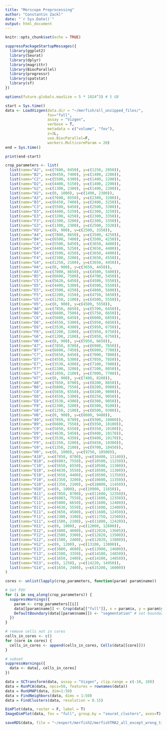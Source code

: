 ```yaml
---
title: "Merscope Preprocessing"
author: "Constantin Zackl"
date: "`r Sys.Date()`"
output: html_document
---
```


```r
knitr::opts_chunk$set(echo = TRUE)
```

```r
suppressPackageStartupMessages({
  library(ggplot2)
  library(Seurat)
  library(dplyr)
  library(magrittr)
  library(BiocParallel)
  library(progressr)
  library(spatstat)  
  library(sf)
})
```

```r
options(future.globals.maxSize = 5 * 1024^3) # 5 GB

```


```r
start = Sys.time()
data <- LoadVizgen(data.dir = "~/merfish/all_unzipped_files/", 
                   fov="full", 
                   assay = "Vizgen", 
                   verbose = T, 
                   metadata = c("volume", "fov"),
                   z=3L, 
                   use.BiocParallel=F, 
                   workers.MulticoreParam = 20)
end = Sys.time()

print(end-start)
```

```r
crop_parameters <- list(
  list(name="A2", x=c(7600, 8450), y=c(1250, 2050)),
  list(name="B2", x=c(6450, 7400), y=c(1400, 2200)),
  list(name="C2", x=c(5500, 6300), y=c(1400, 2200)),
  list(name="D2", x=c(4400, 5150), y=c(1400, 2200)),
  list(name="G2", x=c(1300, 2300), y=c(1400, 2200)),
  list(name="H2", x=c(0, 1000), y=c(1400, 2300)),
  list(name="A3", x=c(7600, 8550), y=c(2300, 3200)),
  list(name="B3", x=c(6450, 7400), y=c(2400, 3250)),
  list(name="C3", x=c(5500, 6450), y=c(2500, 3300)),
  list(name="D3", x=c(4400, 5250), y=c(2300, 3250)),
  list(name="E3", x=c(3200, 4250), y=c(2300, 3350)),
  list(name="F3", x=c(2300, 3200), y=c(2300, 3350)),
  list(name="G3", x=c(1300, 2300), y=c(2500, 3320)),
  list(name="H3", x=c(0, 900), y=c(2500, 3350)),
  list(name="A4", x=c(7800, 8650), y=c(3500, 4250)),
  list(name="B4", x=c(6500, 7400), y=c(3500, 4250)),
  list(name="C4", x=c(5500, 6450), y=c(3650, 4400)),
  list(name="D4", x=c(4400, 5250), y=c(3650, 4400)),
  list(name="E4", x=c(3500, 4250), y=c(3650, 4400)),
  list(name="F4", x=c(2300, 3200), y=c(3650, 4550)),
  list(name="G4", x=c(1250, 2100), y=c(3650, 4450)),
  list(name="H4", x=c(0, 900), y=c(3650, 4450)),
  list(name="A5", x=c(7800, 8650), y=c(4500, 5400)),
  list(name="B5", x=c(6600, 7500), y=c(4700, 5450)),
  list(name="C5", x=c(5620, 6450), y=c(4500, 5550)),
  list(name="D5", x=c(4400, 5300), y=c(4500, 5550)),
  list(name="E5", x=c(3500, 4250), y=c(4800, 5600)),
  list(name="F5", x=c(2200, 3150), y=c(4750, 5650)),
  list(name="G5", x=c(1250, 2100), y=c(4500, 5550)),
  list(name="H5", x=c(0, 900), y=c(4500, 5550)),
  list(name="A6", x=c(7850, 8650), y=c(5700, 6450)),
  list(name="B6", x=c(6600, 7500), y=c(5750, 6650)),
  list(name="C6", x=c(5600, 6450), y=c(6000, 6850)),
  list(name="D6", x=c(4550, 5300), y=c(5950, 6850)),
  list(name="E6", x=c(3530, 4300), y=c(5950, 6750)),
  list(name="F6", x=c(2200, 3200), y=c(5950, 6750)),
  list(name="G6", x=c(1200, 2100), y=c(5950, 6750)),
  list(name="H6", x=c(0, 900), y=c(5950, 6650)),
  list(name="A7", x=c(7850, 8700), y=c(6900, 7650)),
  list(name="B7", x=c(6600, 7450), y=c(6900, 7700)),
  list(name="C7", x=c(5650, 6450), y=c(7000, 7800)),
  list(name="D7", x=c(4550, 5300), y=c(7050, 7850)),
  list(name="E7", x=c(3530, 4300), y=c(7100, 7900)),
  list(name="F7", x=c(2200, 3200), y=c(7200, 8050)),
  list(name="G7", x=c(1050, 2100), y=c(7000, 7700)),
  list(name="H7", x=c(0, 900), y=c(7400, 8200)),
  list(name="A8", x=c(7850, 8700), y=c(8200, 8850)),
  list(name="B8", x=c(6800, 7550), y=c(8200, 8900)),
  list(name="C8", x=c(5650, 6550), y=c(8100, 9000)),
  list(name="D8", x=c(4550, 5300), y=c(8250, 9050)),
  list(name="E8", x=c(3530, 4300), y=c(8300, 9050)),
  list(name="F8", x=c(2300, 3200), y=c(8300, 9100)),
  list(name="G8", x=c(1250, 2100), y=c(8500, 9300)),
  list(name="H8", x=c(0, 900), y=c(8600, 9400)),
  list(name="A9", x=c(7850, 8700), y=c(9300, 10000)),
  list(name="B9", x=c(6600, 7550), y=c(9350, 10100)),
  list(name="C9", x=c(5650, 6550), y=c(9350, 10100)),
  list(name="D9", x=c(4630, 5450), y=c(9400, 10170)),
  list(name="E9", x=c(3530, 4350), y=c(9400, 10170)),
  list(name="F9", x=c(2350, 3200), y=c(9450, 10300)),
  list(name="G9", x=c(1350, 2100), y=c(9700, 10450)),
  list(name="H9", x=c(0, 1000), y=c(9750, 10500)),
  list(name="A10", x=c(7850, 8700), y=c(10400, 11140)),
  list(name="B10", x=c(6803, 7550), y=c(10500, 11250)),
  list(name="C10", x=c(5650, 6550), y=c(10500, 11300)),
  list(name="D10", x=c(4630, 5550), y=c(10500, 11300)),
  list(name="E10", x=c(3650, 4400), y=c(10500, 11350)),
  list(name="F10", x=c(2350, 3200), y=c(10600, 11350)),
  list(name="G10", x=c(1350, 2100), y=c(10800, 11450)),
  list(name="H10", x=c(0, 1000), y=c(10900, 11650)),
  list(name="A11", x=c(7850, 8700), y=c(11600, 12350)),
  list(name="B11", x=c(6803, 7550), y=c(11600, 12350)),
  list(name="C11", x=c(5800, 6650), y=c(11600, 12400)),
  list(name="D11", x=c(4630, 5550), y=c(11600, 12400)),
  list(name="E11", x=c(3650, 4500), y=c(11600, 12450)),
  list(name="F11", x=c(2300, 3300), y=c(11750, 12500)),
  list(name="G11", x=c(1500, 2100), y=c(11800, 12420)),
  list(name="H11", x=c(0, 1000), y=c(12000, 12600)),
  list(name="E12", x=c(3800, 4600), y=c(12820, 13605)),
  list(name="F12", x=c(2500, 3300), y=c(12820, 13500)),
  list(name="G12", x=c(1500, 2400), y=c(12820, 13800)),
  list(name="H12", x=c(0, 1200), y=c(13100, 13800)),
  list(name="E13", x=c(3800, 4600), y=c(13900, 14600)),
  list(name="F13", x=c(2500, 3350), y=c(14100, 14850)),
  list(name="G13", x=c(1650, 2400), y=c(14100, 14850)),
  list(name="H13", x=c(0, 1250), y=c(14220, 14950)),
  list(name="G14", x=c(1650, 2400), y=c(15200, 16000))
)
```

```r
cores <- unlist(lapply(crop_parameters, function(param) param$name))
```

```r
# Set FOV
for (i in seq_along(crop_parameters)) {
  suppressWarnings({
    param <- crop_parameters[[i]]
    data[[param$name]] <- Crop(data[["full"]], x = param$x, y = param$y, coords = "plot") # set FOV
    DefaultBoundary(data[[param$name]]) <- "segmentation" # set boundary
  })
}
```

```r
# remove cells not in cores
cells_in_cores <- c()
for (core in cores) {
  cells_in_cores <- append(cells_in_cores, Cells(data[[core]]))
}

# subset
suppressWarnings({
  data <- data[, cells_in_cores]
})
```

```r
data = SCTransform(data, assay = "Vizgen", clip.range = c(-10, 10))
data = RunPCA(data, npcs=50, features = rownames(data))
data = RunUMAP(data, dim=1:50)
data = FindNeighbors(data, dims = 1:50)
data = FindClusters(data, resolution = 0.15) 
```

```r
DimPlot(data, raster = F, label = T)
ImageDimPlot(data, fov = "full", group.by = "seurat_clusters", axes=T)
```

```r
saveRDS(data, file = "~/export/merfish2/merfishTMA2_all_except_wrong_tissue.rds")
```

